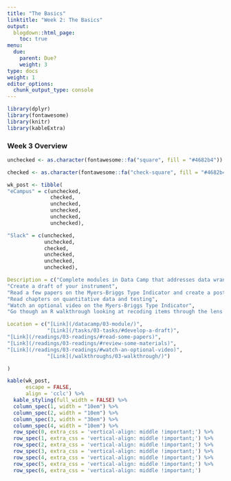 ```yaml
---
title: "The Basics"
linktitle: "Week 2: The Basics"
output:
  blogdown::html_page:
    toc: true
menu:
  due:
    parent: Due?
    weight: 3
type: docs
weight: 1
editor_options: 
  chunk_output_type: console
---
```


```r
library(dplyr)
library(fontawesome)
library(knitr)
library(kableExtra)
```

### Week 3 Overview

```r
unchecked <- as.character(fontawesome::fa("square", fill = "#4682b4"))

checked <- as.character(fontawesome::fa("check-square", fill = "#4682b4"))

wk_post <- tibble(
"eCampus" = c(unchecked,
              checked,
              unchecked,
              unchecked,
              unchecked,
              unchecked),

"Slack" = c(unchecked,
            unchecked,
            checked,
            unchecked,
            unchecked,
            unchecked),

Description = c("Complete modules in Data Camp that addresses data wrangling and more basic statistics in R.",
"Create a draft of your instrument",
"Read a few papers on the Myers-Briggs Type Indicator and create a post",
"Read chapters on quantitative data and testing",
"Watch an optional video on the Myers-Briggs Type Indicator",
"Go though an R walkthrough looking at recoding items through the lens of the Big Five personality traits"),

Location = c("[Link](/datacamp/03-module/)",
             "[Link](/tasks/03-tasks/#develop-a-draft)",
"[Link](/readings/03-readings/#read-some-papers)",
"[Link](/readings/03-readings/#review-some-materials)",
"[Link](/readings/03-readings/#watch-an-optional-video)",
             "[Link](/walkthroughs/03-walkthrough/)")

)
```

```r
kable(wk_post, 
      escape = FALSE,
      align = 'cclc') %>% 
  kable_styling(full_width = FALSE) %>%
  column_spec(1, width = "10em") %>%
  column_spec(2, width = "10em") %>%
  column_spec(3, width = "30em") %>%
  column_spec(4, width = "10em") %>%
  row_spec(0, extra_css = 'vertical-align: middle !important;') %>%
  row_spec(1, extra_css = 'vertical-align: middle !important;') %>%
  row_spec(2, extra_css = 'vertical-align: middle !important;') %>%
  row_spec(3, extra_css = 'vertical-align: middle !important;') %>%
  row_spec(4, extra_css = 'vertical-align: middle !important;') %>%
  row_spec(5, extra_css = 'vertical-align: middle !important;') %>%
  row_spec(6, extra_css = 'vertical-align: middle !important;') 
```
